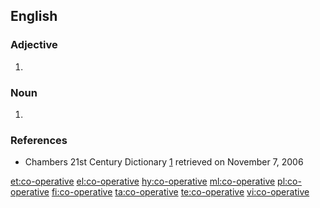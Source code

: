 {{also|cooperative|coopérative|coöperative|co-öperative}}
==English==

===Adjective===
{{en-adj}}

# {{alternative spelling of|cooperative|lang=en}}

===Noun===
{{en-noun}}

# {{alternative spelling of|cooperative|lang=en}}

===References===
* Chambers 21st Century Dictionary [http://www.chambersharrap.co.uk/chambers/features/chref/chref.py/main?query=cooperative&title=21st&sourceid=Mozilla-search] retrieved on November 7, 2006

[[et:co-operative]]
[[el:co-operative]]
[[hy:co-operative]]
[[ml:co-operative]]
[[pl:co-operative]]
[[fi:co-operative]]
[[ta:co-operative]]
[[te:co-operative]]
[[vi:co-operative]]